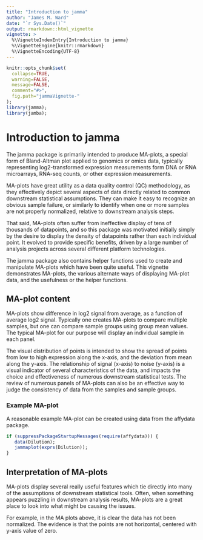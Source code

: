 ```yaml
---
title: "Introduction to jamma"
author: "James M. Ward"
date: "`r Sys.Date()`"
output: rmarkdown::html_vignette
vignette: >
  %\VignetteIndexEntry{Introduction to jamma}
  %\VignetteEngine{knitr::rmarkdown}
  %\VignetteEncoding{UTF-8}
---
```


```r
knitr::opts_chunk$set(
  collapse=TRUE,
  warning=FALSE,
  message=FALSE,
  comment="#>",
  fig.path="jammaVignette-"
);
library(jamma);
library(jamba);
```

# Introduction to jamma

The jamma package is primarily intended to produce MA-plots,
a special form of Bland-Altman plot applied to genomics or omics data,
typically representing log2-transformed expression measurements form
DNA or RNA microarrays, RNA-seq counts, or other expression measurements.

MA-plots have great utility as a data quality control (QC) methodology,
as they effectively depict several aspects of data directly related to
common downstream statistical assumptions. They can make it easy to recognize
an obvious sample failure, or similarly to identify when one or more samples
are not properly normalized, relative to downstream analysis steps.

That said, MA-plots often suffer from ineffective display of tens of
thousands of datapoints, and so this package was motivated initially simply
by the desire to display the density of datapoints rather than each individual
point. It evolved to provide specific benefits, driven by a large number
of analysis projects across several different platform technologies.

The jamma package also contains helper functions used to create and manipulate
MA-plots which have been quite useful. This vignette demonstrates MA-plots,
the various alternate ways of displaying MA-plot data, and the usefulness
or the helper functions.

## MA-plot content

MA-plots show difference in log2 signal from average, as a function of
average log2 signal. Typically one creates MA-plots to compare multiple
samples, but one can compare sample groups using group mean values.
The typical MA-plot for our purpose will display an individual sample
in each panel.

The visual distribution of points is intended to show the spread of
points from low to high expression along the x-axis, and the deviation
from mean along the y-axis. The relationship of signal (x-axis) to
noise (y-axis) is a visual indicator of several characteristics of the
data, and impacts the choice and effectiveness of numerous downstream
statistical tests. The review of numerous panels of MA-plots can also
be an effective way to judge the consistency of data from the samples
and sample groups.

### Example MA-plot

A reasonable example MA-plot can be created using data from the affydata
package.

```r
if (suppressPackageStartupMessages(require(affydata))) {
   data(Dilution);
   jammaplot(exprs(Dilution));
}
```

## Interpretation of MA-plots

MA-plots display several really useful features which tie directly into
many of the assumptions of downstream statistical tools. Often, when something
appears puzzling in downstream analysis results, MA-plots are a great place
to look into what might be causing the issues.

For example, in the MA plots above, it is clear the data has not been
normalized. The evidence is that the points are not horizontal, centered
with y-axis value of zero.
